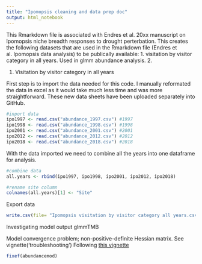 ```yaml
---
title: "Ipomopsis cleaning and data prep doc"
output: html_notebook
---
```


 This Rmarkdown file is associated with Endres et al. 20xx manuscript on Ipomopsis niche breadth responses to drought perterbation. This creates the following datasets that are used in the Rmarkdown file (Endres et al. Ipomopsis data analysis) to be publically available:
 1. visitation by visitor category in all years. Used in glmm abundance analysis.
 2. 

1. Visitation by visitor category in all years

First step is to import the data needed for this code. I manually reformated the data in excel as it would take much less time and was more straightforward. These new data sheets have been uploaded separately into GitHub.

```r

#inport data
ipo1997 <- read.csv("abundance_1997.csv") #1997
ipo1998 <- read.csv("abundance_1998.csv") #1998
ipo2001 <- read.csv("abundance_2001.csv") #2001
ipo2012 <- read.csv("abundance_2012.csv") #2012
ipo2018 <- read.csv("abundance_2018.csv") #2018
```

With the data imported we need to combine all the years into one dataframe for analysis. 

```r
#combine data
all.years <- rbind(ipo1997, ipo1998, ipo2001, ipo2012, ipo2018)

#rename site column
colnames(all.years)[1] <- "Site"

```

Export data
```r
write.csv(file= "Ipomopsis visitation by visitor category all years.csv", all.years)
```



Investigating model output glmmTMB

Model convergence problem; non-positive-definite Hessian matrix. See vignette('troubleshooting') 
Following [this vignette](https://cran.r-project.org/web/packages/glmmTMB/vignettes/troubleshooting.html)

```r
fixef(abundancemod)
```


